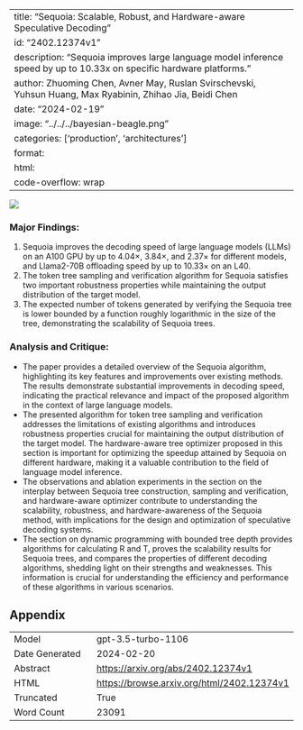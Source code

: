 
---
title: "Sequoia: Scalable, Robust, and Hardware-aware Speculative Decoding"
id: "2402.12374v1"
description: "Sequoia improves large language model inference speed by up to 10.33x on specific hardware platforms."
author: Zhuoming Chen, Avner May, Ruslan Svirschevski, Yuhsun Huang, Max Ryabinin, Zhihao Jia, Beidi Chen
date: "2024-02-19"
image: "../../../bayesian-beagle.png"
categories: ['production', 'architectures']
format:
  html:
    code-overflow: wrap
---

![](../../../bayesian-beagle.png)

### Major Findings:
1. Sequoia improves the decoding speed of large language models (LLMs) on an A100 GPU by up to 4.04×, 3.84×, and 2.37× for different models, and Llama2-70B offloading speed by up to 10.33× on an L40.
2. The token tree sampling and verification algorithm for Sequoia satisfies two important robustness properties while maintaining the output distribution of the target model.
3. The expected number of tokens generated by verifying the Sequoia tree is lower bounded by a function roughly logarithmic in the size of the tree, demonstrating the scalability of Sequoia trees.

### Analysis and Critique:
- The paper provides a detailed overview of the Sequoia algorithm, highlighting its key features and improvements over existing methods. The results demonstrate substantial improvements in decoding speed, indicating the practical relevance and impact of the proposed algorithm in the context of large language models.
- The presented algorithm for token tree sampling and verification addresses the limitations of existing algorithms and introduces robustness properties crucial for maintaining the output distribution of the target model. The hardware-aware tree optimizer proposed in this section is important for optimizing the speedup attained by Sequoia on different hardware, making it a valuable contribution to the field of language model inference.
- The observations and ablation experiments in the section on the interplay between Sequoia tree construction, sampling and verification, and hardware-aware optimizer contribute to understanding the scalability, robustness, and hardware-awareness of the Sequoia method, with implications for the design and optimization of speculative decoding systems.
- The section on dynamic programming with bounded tree depth provides algorithms for calculating R and T, proves the scalability results for Sequoia trees, and compares the properties of different decoding algorithms, shedding light on their strengths and weaknesses. This information is crucial for understanding the efficiency and performance of these algorithms in various scenarios.

## Appendix

|          |          |
|----------|----------|
| Model     | gpt-3.5-turbo-1106       |
| Date Generated     | 2024-02-20       |
| Abstract | [https://arxiv.org/abs/2402.12374v1](https://arxiv.org/abs/2402.12374v1)        |
| HTML     | [https://browse.arxiv.org/html/2402.12374v1](https://browse.arxiv.org/html/2402.12374v1)       |
| Truncated       | True       |
| Word Count       | 23091       |
